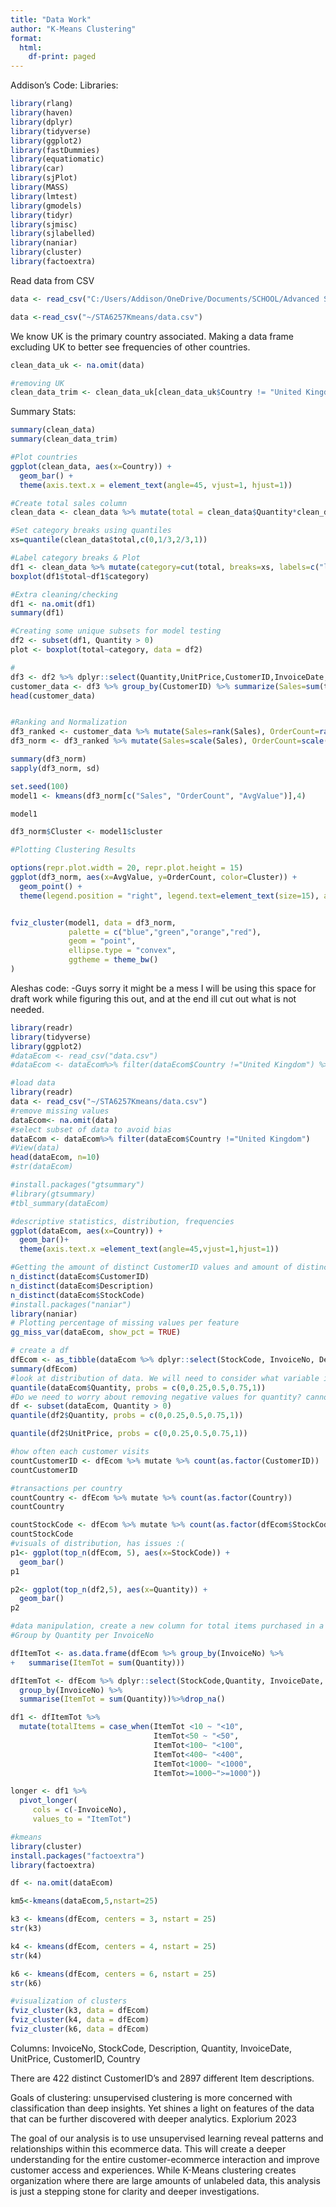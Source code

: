 ```yaml
---
title: "Data Work"
author: "K-Means Clustering"
format: 
  html:
    df-print: paged
---
```


Addison's Code: Libraries:

```r
library(rlang)
library(haven)
library(dplyr)
library(tidyverse)
library(ggplot2)
library(fastDummies)
library(equatiomatic)
library(car)
library(sjPlot)
library(MASS)
library(lmtest)
library(gmodels)
library(tidyr)
library(sjmisc)
library(sjlabelled)
library(naniar)
library(cluster)
library(factoextra)
```

Read data from CSV

```r
data <- read_csv("C:/Users/Addison/OneDrive/Documents/SCHOOL/Advanced Statistical Modeling/data.csv")

data <-read_csv("~/STA6257Kmeans/data.csv")
```

We know UK is the primary country associated. Making a data frame excluding UK to better see frequencies of other countries.

```r
clean_data_uk <- na.omit(data)

#removing UK
clean_data_trim <- clean_data_uk[clean_data_uk$Country != "United Kingdom",]
```

Summary Stats:

```r
summary(clean_data)
summary(clean_data_trim)

#Plot countries
ggplot(clean_data, aes(x=Country)) +
  geom_bar() +
  theme(axis.text.x = element_text(angle=45, vjust=1, hjust=1))

#Create total sales column
clean_data <- clean_data %>% mutate(total = clean_data$Quantity*clean_data$UnitPrice)

#Set category breaks using quantiles
xs=quantile(clean_data$total,c(0,1/3,2/3,1))

#Label category breaks & Plot
df1 <- clean_data %>% mutate(category=cut(total, breaks=xs, labels=c("low","middle","high"),include.lowest = TRUE))
boxplot(df1$total~df1$category)

#Extra cleaning/checking
df1 <- na.omit(df1)
summary(df1)

#Creating some unique subsets for model testing
df2 <- subset(df1, Quantity > 0)
plot <- boxplot(total~category, data = df2)

#
df3 <- df2 %>% dplyr::select(Quantity,UnitPrice,CustomerID,InvoiceDate,total)
customer_data <- df3 %>% group_by(CustomerID) %>% summarize(Sales=sum(total), OrderCount=length(unique(InvoiceDate))) %>% mutate(AvgValue=Sales/OrderCount)
head(customer_data)


#Ranking and Normalization
df3_ranked <- customer_data %>% mutate(Sales=rank(Sales), OrderCount=rank(OrderCount, ties.method = "first"), AvgValue=rank(AvgValue))
df3_norm <- df3_ranked %>% mutate(Sales=scale(Sales), OrderCount=scale(OrderCount), AvgValue=scale(AvgValue))

summary(df3_norm)
sapply(df3_norm, sd)
```

```r
set.seed(100)
model1 <- kmeans(df3_norm[c("Sales", "OrderCount", "AvgValue")],4)

model1

df3_norm$Cluster <- model1$cluster
```

```r
#Plotting Clustering Results

options(repr.plot.width = 20, repr.plot.height = 15)
ggplot(df3_norm, aes(x=AvgValue, y=OrderCount, color=Cluster)) + 
  geom_point() + 
  theme(legend.position = "right", legend.text=element_text(size=15), axis.title = element_text(size = 10))


fviz_cluster(model1, data = df3_norm,
             palette = c("blue","green","orange","red"),
             geom = "point",
             ellipse.type = "convex",
             ggtheme = theme_bw()
)
```

Aleshas code: -Guys sorry it might be a mess I will be using this space for draft work while figuring this out, and at the end ill cut out what is not needed.

```r
library(readr)
library(tidyverse)
library(ggplot2)
#dataEcom <- read_csv("data.csv")
#dataEcom <- dataEcom%>% filter(dataEcom$Country !="United Kingdom") %>% drop_na()

#load data
library(readr)
data <- read_csv("~/STA6257Kmeans/data.csv")
#remove missing values
dataEcom<- na.omit(data)
#select subset of data to avoid bias
dataEcom <- dataEcom%>% filter(dataEcom$Country !="United Kingdom")
#View(data)
head(dataEcom, n=10)
#str(dataEcom)

#install.packages("gtsummary")
#library(gtsummary)
#tbl_summary(dataEcom)

#descriptive statistics, distribution, frequencies
ggplot(dataEcom, aes(x=Country)) +
  geom_bar()+
  theme(axis.text.x =element_text(angle=45,vjust=1,hjust=1))

#Getting the amount of distinct CustomerID values and amount of distinct Descriptions
n_distinct(dataEcom$CustomerID)
n_distinct(dataEcom$Description)
n_distinct(dataEcom$StockCode)
#install.packages("naniar")
library(naniar)
# Plotting percentage of missing values per feature
gg_miss_var(dataEcom, show_pct = TRUE)

# create a df
dfEcom <- as_tibble(dataEcom %>% dplyr::select(StockCode, InvoiceNo, Description,Quantity, InvoiceDate, UnitPrice, CustomerID, Country))
summary(dfEcom)
#look at distribution of data. We will need to consider what variable is of importance or create one. (total amount spent or quantity of items bought)
quantile(dataEcom$Quantity, probs = c(0,0.25,0.5,0.75,1))
#Do we need to worry about removing negative values for quantity? cannot have a negative quantity?
df <- subset(dataEcom, Quantity > 0)
quantile(df2$Quantity, probs = c(0,0.25,0.5,0.75,1))

quantile(df2$UnitPrice, probs = c(0,0.25,0.5,0.75,1))

#how often each customer visits
countCustomerID <- dfEcom %>% mutate %>% count(as.factor(CustomerID))
countCustomerID

#transactions per country
countCountry <- dfEcom %>% mutate %>% count(as.factor(Country))
countCountry

countStockCode <- dfEcom %>% mutate %>% count(as.factor(dfEcom$StockCode))
countStockCode
#visuals of distribution, has issues :(
p1<- ggplot(top_n(dfEcom, 5), aes(x=StockCode)) +
  geom_bar()
p1

p2<- ggplot(top_n(df2,5), aes(x=Quantity)) +
  geom_bar()
p2

#data manipulation, create a new column for total items purchased in a transaction.
#Group by Quantity per InvoiceNo

dfItemTot <- as.data.frame(dfEcom %>% group_by(InvoiceNo) %>%
+   summarise(ItemTot = sum(Quantity)))

dfItemTot <- dfEcom %>% dplyr::select(StockCode,Quantity, InvoiceDate, CustomerID,InvoiceNo,Description,UnitPrice,Country) %>%
  group_by(InvoiceNo) %>%
  summarise(ItemTot = sum(Quantity))%>%drop_na()

df1 <- dfItemTot %>%
  mutate(totalItems = case_when(ItemTot <10 ~ "<10",
                                ItemTot<50 ~ "<50",
                                ItemTot<100~ "<100",
                                ItemTot<400~ "<400",
                                ItemTot<1000~ "<1000",
                                ItemTot>=1000~">=1000"))

longer <- df1 %>%
  pivot_longer(
     cols = c(-InvoiceNo),
     values_to = "ItemTot")

#kmeans
library(cluster)
install.packages("factoextra")
library(factoextra)

df <- na.omit(dataEcom)

km5<-kmeans(dataEcom,5,nstart=25)

k3 <- kmeans(dfEcom, centers = 3, nstart = 25)
str(k3)

k4 <- kmeans(dfEcom, centers = 4, nstart = 25)
str(k4)

k6 <- kmeans(dfEcom, centers = 6, nstart = 25)
str(k6)

#visualization of clusters
fviz_cluster(k3, data = dfEcom)
fviz_cluster(k4, data = dfEcom)
fviz_cluster(k6, data = dfEcom)

```

Columns: InvoiceNo, StockCode, Description, Quantity, InvoiceDate, UnitPrice, CustomerID, Country

There are 422 distinct CustomerID's and 2897 different Item descriptions.

Goals of clustering: unsupervised clustering is more concerned with classification than deep insights. Yet shines a light on features of the data that can be further discovered with deeper analytics. Explorium 2023

The goal of our analysis is to use unsupervised learning reveal patterns and relationships within this ecommerce data. This will create a deeper understanding for the entire customer-ecommerce interaction and improve customer access and experiences. While K-Means clustering creates organization where there are large amounts of unlabeled data, this analysis is just a stepping stone for clarity and deeper investigations.
